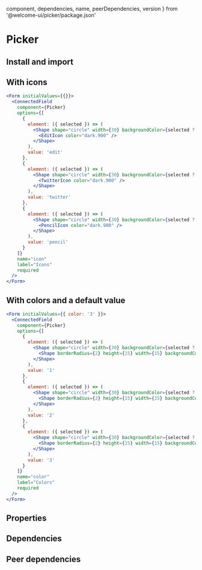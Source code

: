 
  component,
  dependencies,
  name,
  peerDependencies,
  version
} from '@welcome-ui/picker/package.json'

# Picker

<tagversion version={version} name={name} component={component} />

## Install and import

<usage component={component} name={name} peerDependencies={peerDependencies} />

## With icons

```jsx
<Form initialValues={{}}>
  <ConnectedField
    component={Picker}
    options={[
      {
        element: ({ selected }) => (
          <Shape shape="circle" width={30} backgroundColor={selected ? 'nude.200' : 'unset'}>
            <EditIcon color="dark.900" />
          </Shape>
        ),
        value: 'edit'
      },
      {
        element: ({ selected }) => (
          <Shape shape="circle" width={30} backgroundColor={selected ? 'nude.200' : 'unset'}>
            <TwitterIcon color="dark.900" />
          </Shape>
        ),
        value: 'twitter'
      },
      {
        element: ({ selected }) => (
          <Shape shape="circle" width={30} backgroundColor={selected ? 'nude.200' : 'unset'}>
            <PencilIcon color="dark.900" />
          </Shape>
        ),
        value: 'pencil'
      }
    ]}
    name="icon"
    label="Icons"
    required
  />
</Form>
```

## With colors and a default value

```jsx
<Form initialValues={{ color: '3' }}>
  <ConnectedField
    component={Picker}
    options={[
      {
        element: ({ selected }) => (
          <Shape shape="circle" width={30} backgroundColor={selected ? 'nude.200' : 'unset'}>
            <Shape borderRadius={2} height={15} width={15} backgroundColor="danger.200" />
          </Shape>
        ),
        value: '1'
      },
      {
        element: ({ selected }) => (
          <Shape shape="circle" width={30} backgroundColor={selected ? 'nude.200' : 'unset'}>
            <Shape borderRadius={2} height={15} width={15} backgroundColor="success.200" />
          </Shape>
        ),
        value: '2'
      },
      {
        element: ({ selected }) => (
          <Shape shape="circle" width={30} backgroundColor={selected ? 'nude.200' : 'unset'}>
            <Shape borderRadius={2} height={15} width={15} backgroundColor="warning.200" />
          </Shape>
        ),
        value: '3'
      }
    ]}
    name="color"
    label="Colors"
    required
  />
</Form>
```

## Properties

<props propTypes={props.propTypes.Picker} />

## Dependencies

<dependencies dependencies={dependencies} />

## Peer dependencies

<dependencies dependencies={peerDependencies} />
